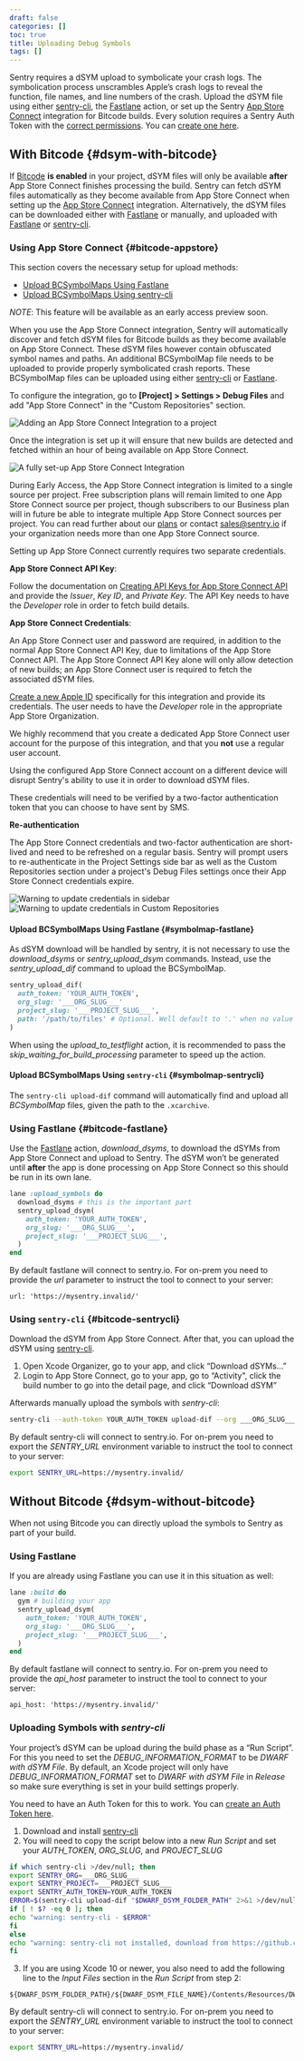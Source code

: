 ```yaml
---
draft: false
categories: []
toc: true
title: Uploading Debug Symbols
tags: []
---
```


Sentry requires a dSYM upload to symbolicate your crash logs. The symbolication process unscrambles Apple’s crash logs to reveal the function, file names, and line numbers of the crash. Upload the dSYM file using either [sentry-cli](https://github.com/getsentry/sentry-cli), the [Fastlane](https://fastlane.tools/) action, or set up the Sentry [App Store Connect](#bitcode-appstore) integration for Bitcode builds. Every solution requires a Sentry Auth Token with the [correct permissions](/product/cli/dif/#permissions). You can [create one here](https://sentry.io/api/).

## With Bitcode {#dsym-with-bitcode}

If [Bitcode](https://developer.apple.com/library/ios/documentation/IDEs/Conceptual/AppDistributionGuide/AppThinning/AppThinning.html#//apple_ref/doc/uid/TP40012582-CH35-SW2) **is enabled** in your project, dSYM files will only be available **after** App Store Connect finishes processing the build. Sentry can fetch dSYM files automatically as they become available from App Store Connect when setting up the [App Store Connect](#bitcode-appstore) integration.
Alternatively, the dSYM files can be downloaded either with [Fastlane](#bitcode-fastlane) or manually, and uploaded with [Fastlane](#bitcode-fastlane) or [sentry-cli](#bitcode-sentrycli).

### Using App Store Connect {#bitcode-appstore}

This section covers the necessary setup for upload methods:
- [Upload BCSymbolMaps Using Fastlane](#symbolmap-fastlane)
- [Upload BCSymbolMaps Using sentry-cli](#symbolmap-sentrycli)


_NOTE_: This feature will be available as an early access preview soon.

When you use the App Store Connect integration, Sentry will automatically discover and fetch dSYM files for Bitcode builds as they become available on App Store Connect. These dSYM files however contain obfuscated symbol names and paths. An additional BCSymbolMap file needs to be uploaded to provide properly symbolicated crash reports. These BCSymbolMap files can be uploaded using either [sentry-cli](#symbolmap-sentrycli) or [Fastlane](#symbolmap-fastlane).

To configure the integration, go to **[Project] > Settings > Debug Files** and add "App Store Connect" in the "Custom Repositories" section.

![Adding an App Store Connect Integration to a project](adding-asc-repository.png)

Once the integration is set up it will ensure that new builds are detected and fetched within an hour of being available on App Store Connect.

![A fully set-up App Store Connect Integration](asc-repository.png)

During Early Access, the App Store Connect integration is limited to a single source per project. Free subscription plans will remain limited to one App Store Connect source per project, though subscribers to our Business plan will in future be able to integrate multiple App Store Connect sources per project. You can read further about our [plans](https://sentry.io/pricing/) or contact [sales@sentry.io](mailto:sales@sentry.io) if your organization needs more than one App Store Connect source.

Setting up App Store Connect currently requires two separate credentials.

**App Store Connect API Key**:

Follow the documentation on [Creating API Keys for App Store Connect API](https://developer.apple.com/documentation/appstoreconnectapi/creating_api_keys_for_app_store_connect_api) and provide the _Issuer_, _Key ID_, and _Private Key_. The API Key needs to have the _Developer_ role in order to fetch build details.

**App Store Connect Credentials**:

An App Store Connect user and password are required, in addition to the normal App Store Connect API Key, due to limitations of the App Store Connect API. The App Store Connect API Key alone will only allow detection of new builds; an App Store Connect user is required to fetch the associated dSYM files.

[Create a new Apple ID](https://support.apple.com/en-us/HT204316) specifically for this integration and provide its credentials. The user needs to have the _Developer_ role in the appropriate App Store Organization.

<Alert level="warning">

We highly recommend that you create a dedicated App Store Connect user account for the purpose of this integration, and that you **not** use a regular user account.

Using the configured App Store Connect account on a different device will disrupt Sentry's ability to use it in order to download dSYM files.

</Alert>

These credentials will need to be verified by a two-factor authentication token that you can choose to have sent by SMS.

**Re-authentication**

The App Store Connect credentials and two-factor authentication are short-lived and need to be refreshed on a regular basis. Sentry will prompt users to re-authenticate in the Project Settings side bar as well as the Custom Repositories section under a project's Debug Files settings once their App Store Connect credentials expire.

![Warning to update credentials in sidebar](sidebar-warning.png)
![Warning to update credentials in Custom Repositories](custom-repositories-warning.png)

#### Upload BCSymbolMaps Using Fastlane {#symbolmap-fastlane}

As dSYM download will be handled by sentry, it is not necessary to use the _download_dsyms_ or _sentry_upload_dsym_ commands.
Instead, use the _sentry_upload_dif_ command to upload the BCSymbolMap.

```ruby
sentry_upload_dif(
  auth_token: 'YOUR_AUTH_TOKEN',
  org_slug: '___ORG_SLUG___'
  project_slug: '___PROJECT_SLUG___',
  path: '/path/to/files' # Optional. Well default to '.' when no value is provided.
)

```

When using the _upload_to_testflight_ action, it is recommended to pass the _skip_waiting_for_build_processing_ parameter to speed up the action.

#### Upload BCSymbolMaps Using `sentry-cli` {#symbolmap-sentrycli}

The `sentry-cli upload-dif` command will automatically find and upload all _BCSymbolMap_ files, given the path to the `.xcarchive`.

### Using Fastlane {#bitcode-fastlane}

Use the [Fastlane](https://github.com/fastlane/fastlane) action, _download_dsyms_, to download the dSYMs from App Store Connect and upload to Sentry. The dSYM won’t be generated until **after** the app is done processing on App Store Connect so this should be run in its own lane.

```ruby
lane :upload_symbols do
  download_dsyms # this is the important part
  sentry_upload_dsym(
    auth_token: 'YOUR_AUTH_TOKEN',
    org_slug: '___ORG_SLUG___',
    project_slug: '___PROJECT_SLUG___',
  )
end
```

<Alert level="" title="On Prem">

By default fastlane will connect to sentry.io. For on-prem you need to provide the _url_ parameter to instruct the tool to connect to your server:

```
url: 'https://mysentry.invalid/'
```

</Alert>

### Using `sentry-cli` {#bitcode-sentrycli}

Download the dSYM from App Store Connect. After that, you can upload the dSYM using [sentry-cli](https://github.com/getsentry/sentry-cli/releases).

1.  Open Xcode Organizer, go to your app, and click “Download dSYMs...”
2.  Login to App Store Connect, go to your app, go to “Activity", click the build number to go into the detail page, and click “Download dSYM”

Afterwards manually upload the symbols with _sentry-cli_:

```bash
sentry-cli --auth-token YOUR_AUTH_TOKEN upload-dif --org ___ORG_SLUG___ --project ___PROJECT_SLUG___ PATH_TO_DSYMS
```

<Alert level="" title="On Prem">

By default sentry-cli will connect to sentry.io. For on-prem you need to export the _SENTRY_URL_ environment variable to instruct the tool to connect to your server:

```bash
export SENTRY_URL=https://mysentry.invalid/
```

</Alert>

## Without Bitcode {#dsym-without-bitcode}

When not using Bitcode you can directly upload the symbols to Sentry as part of your build.

### Using Fastlane

If you are already using Fastlane you can use it in this situation as well:

```ruby
lane :build do
  gym # building your app
  sentry_upload_dsym(
    auth_token: 'YOUR_AUTH_TOKEN',
    org_slug: '___ORG_SLUG___',
    project_slug: '___PROJECT_SLUG___',
  )
end
```

<Alert level="" title="On Prem">

By default fastlane will connect to sentry.io. For on-prem you need to provide the _api_host_ parameter to instruct the tool to connect to your server:

```
api_host: 'https://mysentry.invalid/'
```

</Alert>

### Uploading Symbols with _sentry-cli_

Your project’s dSYM can be upload during the build phase as a “Run Script”. For this you need to set the _DEBUG_INFORMATION_FORMAT_ to be _DWARF with dSYM File_. By default, an Xcode project will only have _DEBUG_INFORMATION_FORMAT_ set to _DWARF with dSYM File_ in _Release_ so make sure everything is set in your build settings properly.

You need to have an Auth Token for this to work. You can [create an Auth Token here](https://sentry.io/api/).

1.  Download and install [sentry-cli](/product/cli/installation/)
2.  You will need to copy the script below into a new _Run Script_ and set your _AUTH_TOKEN_, _ORG_SLUG_, and _PROJECT_SLUG_

```bash
if which sentry-cli >/dev/null; then
export SENTRY_ORG=___ORG_SLUG___
export SENTRY_PROJECT=___PROJECT_SLUG___
export SENTRY_AUTH_TOKEN=YOUR_AUTH_TOKEN
ERROR=$(sentry-cli upload-dif "$DWARF_DSYM_FOLDER_PATH" 2>&1 >/dev/null)
if [ ! $? -eq 0 ]; then
echo "warning: sentry-cli - $ERROR"
fi
else
echo "warning: sentry-cli not installed, download from https://github.com/getsentry/sentry-cli/releases"
fi
```

3.  If you are using Xcode 10 or newer, you also need to add the following line to the _Input Files_ section in the _Run Script_ from step 2:

[//]: # "Don't use bash here. Clicking the copy button on the code sample with bash"
[//]: # "removes the leading $."

```text
${DWARF_DSYM_FOLDER_PATH}/${DWARF_DSYM_FILE_NAME}/Contents/Resources/DWARF/${TARGET_NAME}
```

<Alert level="" title="On Prem">

By default sentry-cli will connect to sentry.io. For on-prem you need to export the _SENTRY_URL_ environment variable to instruct the tool to connect to your server:

```bash
export SENTRY_URL=https://mysentry.invalid/
```

</Alert>
